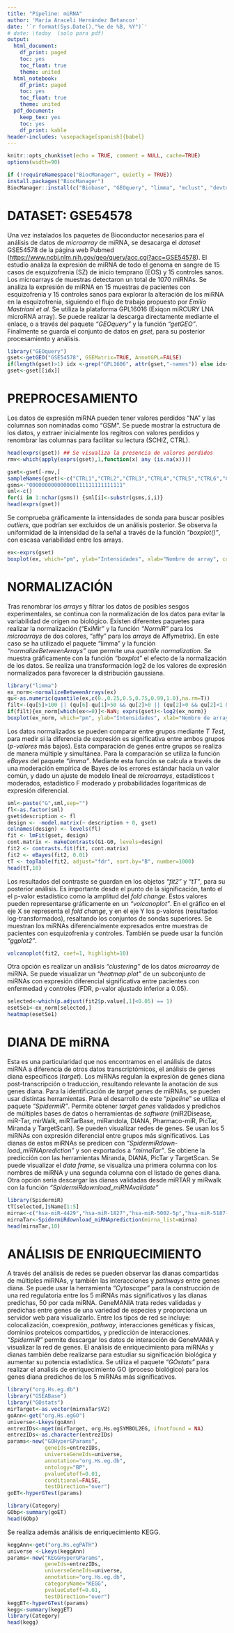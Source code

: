 ---
title: "Pipeline: miRNA"
author: 'María Araceli Hernández Betancor'
date: '`r format(Sys.Date(),"%e de %B, %Y")`' 
# date: \today  (solo para pdf)
output:
  html_document:
    df_print: paged
    toc: yes
    toc_float: true
    theme: united
  html_notebook:
    df_print: paged
    toc: yes
    toc_float: true
    theme: united
  pdf_document:
    keep_tex: yes
    toc: yes
    df_print: kable
header-includes: \usepackage[spanish]{babel}
---

```{r setup, include=FALSE}
knitr::opts_chunk$set(echo = TRUE, comment = NULL, cache=TRUE)
options(width=90)
```

```{r packages, message=FALSE, echo=FALSE, eval=FALSE, warning=FALSE}
if (!requireNamespace("BiocManager", quietly = TRUE))
install.packages("BiocManager")
BiocManager::install(c("Biobase", "GEOquery", "limma", "mclust", "devtools", "GOstats", "gplots", "miRNAtap", "miRNAtap.db", "SpidermiR"))
```

\pagebreak


# DATASET: GSE54578

Una vez instalados los paquetes de Bioconductor necesarios para el análisis de datos de *microarray* de miRNA, se desacarga el *dataset* GSE54578 de la página web Pubmed (<https://www.ncbi.nlm.nih.gov/geo/query/acc.cgi?acc=GSE54578>).
El estudio analiza la expresión de miRNA de todo el genoma en sangre de 15 casos de esquizofrenia (SZ) de inicio temprano (EOS) y 15 controles sanos. Los microarrays de muestras detectaron un total de 1070 miRNAs. Se analiza la expresión de miRNA en 15 muestras de pacientes con esquizofrenia y 15 controles sanos para explorar la alteración de los miRNA en la esquizofrenia, siguiendo el flujo de trabajo propuesto por *Emilio Mastriani et al.*
Se utiliza la plataforma GPL16016 (Exiqon miRCURY LNA microRNA array).
Se puede realizar la descarga directamente mediante el enlace, o a través del paquete *"GEOquery"* y la función *"getGEO"*. Finalmente se guarda el conjunto de datos en *gset*, para su posterior procesamiento y análisis.

```{r frag1,message=FALSE,warning=FALSE}
library("GEOquery")
gset<-getGEO("GSE54578", GSEMatrix=TRUE, AnnotGPL=FALSE)
if(length(gset)>1) idx <-grep("GPL1606", attr(gset,"-names")) else idx<-1
gset<-gset[[idx]]
```


# PREPROCESAMIENTO

Los datos de expresión miRNA pueden tener valores perdidos "NA" y las columnas son nominadas como "GSM". Se puede mostrar la estructura de los datos, y extraer inicialmente los regitros con valores perdidos y renombrar las columnas para facilitar su lectura (SCHIZ, CTRL).

```{r frag2,message=FALSE,warning=FALSE}
head(exprs(gset)) ## Se visualiza la presencia de valores perdidos
rmv<-which(apply(exprs(gset),1,function(x) any (is.na(x))))
```

```{r frag3,message=FALSE,warning=FALSE}
gset<-gset[-rmv,]
sampleNames(gset)<-c("CTRL1","CTRL2","CTRL3","CTRL4","CTRL5","CTRL6","CTRL7","CTRL8","CTRL9","CTRL10","CTRL11","CTRL12","CTRL13","CTRL14","CTRL15","SCHIZO1","SCHIZO2","SCHIZO3","SCHIZO4","SCHIZO5","SCHIZO6","SCHIZO7","SCHIZO8","SCHIZO9","SCHIZO10","SCHIZO11","SCHIZO12","SCHIZO13","SCHIZO14","SCHIZO15")
gsms<-"000000000000000111111111111111"
sml<-c()
for(i in 1:nchar(gsms)) {sml[i]<-substr(gsms,i,i)}
head(exprs(gset))
```

Se comprueba gráficamente la intensidades de sonda para buscar posibles *outliers*, que podrían ser excluidos de un análisis posterior. Se observa la uniformidad de la intensidad de la señal a través de la función *"boxplot()"*, con escasa variabilidad entre los arrays.

```{r frag4,message=FALSE,warning=FALSE}
ex<-exprs(gset)
boxplot(ex, which="pm", ylab="Intensidades", xlab="Nombre de array", col="blue")
```


# NORMALIZACIÓN

Tras renombrar los *arrays* y filtrar los datos de posibles sesgos experimentales, se continua con la normalización de los datos para evitar la variabilidad de origen no biológico. Existen diferentes paquetes para realizar la normalización ("ExiMir" y la función *"NormiR"* para los *microarrays* de dos colores, "affy" para los *arrays* de Affymetrix). En este caso se ha utilizado el paquete "limma" y la función *"normalizeBetweenArrays"* que permite una *quantile normalization*.
Se muestra gráficamente con la función *"boxplot"* el efecto de la normalización de los datos. Se realiza una transformación log2 de los valores de expresión normalizados para favorecer la distribución gaussiana.

```{r frag5,message=FALSE,warning=FALSE}
library("limma")
ex_norm<-normalizeBetweenArrays(ex)
qu<-as.numeric(quantile(ex,c(0.,0.25,0.5,0.75,0.99,1.0),na.rm=T))
filt<-(qu[5]>100 || (qu[6]-qu[1]>50 && qu[2]>0 || (qu[2]>0 && qu[2]<1 && qu[4]>1 && qu[4]<2)))
if(filt){ex_norm[which(ex<=0)]<-NaN; exprs(gset)<-log2(ex_norm)}
boxplot(ex_norm, which="pm", ylab="Intensidades", xlab="Nombre de array", col="red")
```

Los datos normalizados se pueden comparar entre grupos mediante *T Test*, para medir si la diferencia de expresión es significativa entre ambos grupos (*p-valores* más bajos). Esta comparación de genes entre grupos se realiza de manera múltiple y simultánea. Para la comparación se utiliza la función *eBayes* del paquete *"limma"*. Mediante esta función se calcula a través de una moderación empírica de Bayes de los errores estándar hacia un valor común, y dado un ajuste de modelo lineal de *microarrays*, estadísticos t moderados, estadístico F moderado y probabilidades logarítmicas de expresión diferencial.

```{r frag6,message=FALSE,warning=FALSE}
sml<-paste("G",sml,sep="")
fl<-as.factor(sml)
gset$description <- fl
design <- -model.matrix(~ description + 0, gset)
colnames(design) <- levels(fl)
fit <- lmFit(gset, design)
cont.matrix <- makeContrasts(G1-G0, levels=design)
fit2 <- contrasts.fit(fit, cont.matrix)
fit2 <- eBayes(fit2, 0.01)
tT <- topTable(fit2, adjust="fdr", sort.by="B", number=1000)
head(tT,10)
```

Los resultados del contraste se guardan en los objetos *"fit2"* y *"tT"*, para su posterior análisis. Es importante desde el punto de la significación, tanto el el p-valor estadístico como la amplitud del *fold change*. Estos valores pueden representarse gráficamente en un *"volcanoplot"*. En el gráfico en el eje X se representa el *fold change*, y en el eje Y los p-valores (resultados log-transformados), resaltando los conjuntos de sondas superiores. Se muestran los miRNAs diferencialmente expresados entre muestras de pacientes con esquizofrenia y controles. También se puede usar la función *"ggplot2"*.

```{r frag7,message=FALSE,warning=FALSE}
volcanoplot(fit2, coef=1, highlight=10)
```

Otra opción es realizar un análisis *"clustering"* de los datos *microarray* de miRNA. Se puede visualizar un *"heatmap plot"* de un subconjunto de miRNAs con expresión diferencial significativa entre pacientes con enfermedad y controles (FDR, p-valor ajustado inferior a 0.05). 

```{r frag8,message=FALSE,warning=FALSE}
selected<-which(p.adjust(fit2$p.value[,1]<0.05) == 1)
esetSe1<-ex_norm[selected,]
heatmap(esetSe1)
```


# DIANA DE miRNA

Esta es una particularidad que nos encontramos en el análisis de datos miRNA a diferencia de otros datos transcriptómicos, el análisis de genes diana específicos (*target*). Los miRNAs regulan la expresión de genes diana post-transcripción o traducción, resultando relevante la anotación de sus genes diana. Para la identificación de *target genes* de miRNAs, se pueden usar distintas herramientas. Para el desarrollo de este "*pipeline*" se utiliza el paquete *"SpidermiR"*. Permite obtener *target genes* validados y predichos de múltiples bases de datos o herramientas de *software* (miR2Disease, miR-Tar, mirWalk, miRTarBase, miRandola, DIANA, Pharmaco-miR, PicTar, Miranda y TargetScan). Se pueden visualizar redes de genes. Se usan los 5 miRNAs con expresión diferencial entre grupos más significativos. Las dianas de estos miRNAs se predicen con *"SpidermiRdown-load_miRNAprediction"* y son exportados a *"mirnaTar"*. Se obtiene la predicción con las herramientas Miranda, DIANA, PicTar y TargetScan. Se puede visualizar el *data frame*, se visualiza una primera columna con los nombres de miRNA y una segunda columna con el listado de genes diana. Otra opción sería descargar las dianas validadas desde miRTAR y miRwalk con la función *"SpidermiRdownload_miRNAvalidate"* 

```{r frag9,message=FALSE,warning=FALSE}
library(SpidermiR)
tT[selected,]$Name[1:5]
mirna<-c("hsa-miR-4429","hsa-miR-1827","hsa-miR-5002-5p","hsa-miR-5187-3p","hsa-miR-4455")
mirnaTar<-SpidermiRdownload_miRNAprediction(mirna_list=mirna)
head(mirnaTar,10)
```


# ANÁLISIS DE ENRIQUECIMIENTO

A través del análisis de redes se pueden observar las dianas compartidas de múltiples miRNAs, y también las interacciones y *pathways* entre genes diana. Se puede usar la herramienta *"Cytoscape"* para la construcción de una red regulatoria entre los 5 miRNAs más significativos y las dianas predichas, 50 por cada miRNA. GeneMANIA trata redes validadas y predichas entre genes de una variedad de especies y proporciona un servidor web para visualizarlo. Entre los tipos de red se incluye: colocalización, coexpresión, *pathway*, interacciones genéticas y físicas, dominios proteicos compartidos, y predicción de interacciones. *"SpidermiR"* permite descargar los datos de interacción de GeneMANIA y visualizar la red de genes. El análisis de enriquecimiento para miRNAs y dianas también debe realizarse para estudiar su significación biológica y aumentar su potencia estadística. Se utiliza el paquete *"GOstats"* para realizar el analisis de enriquecimiento GO (proceso biológico) para los genes diana predichos de los 5 miRNAs más significativos.

```{r frag10,message=FALSE,warning=FALSE}
library("org.Hs.eg.db")
library("GSEABase")
library("GOstats")
mirTarget<-as.vector(mirnaTar$V2)
goAnn<-get("org.Hs.egGO")
universe<-Lkeys(goAnn)
entrezIDs<-mget(mirTarget, org.Hs.egSYMBOL2EG, ifnotfound = NA)
entrezIDs<-as.character(entrezIDs)
params<-new("GOHyperGParams",
            geneIds=entrezIDs,
            universeGeneIds=universe,
            annotation="org.Hs.eg.db",
            ontology="BP",
            pvalueCutoff=0.01,
            conditional=FALSE,
            testDirection="over")
goET<-hyperGTest(params)
```

```{r frag11,message=FALSE,warning=FALSE}
library(Category)
GObp<-summary(goET)
head(GObp)
```

Se realiza además análisis de enriquecimiento KEGG.

```{r frag12,message=FALSE,warning=FALSE}
keggAnn<-get("org.Hs.egPATH")
universe <-Lkeys(keggAnn)
params<-new("KEGGHyperGParams",
            geneIds=entrezIDs,
            universeGeneIds=universe,
            annotation="org.Hs.eg.db",
            categoryName="KEGG",
            pvalueCutoff=0.01,
            testDirection="over")
keggET<-hyperGTest(params)
kegg<-summary(keggET)
library(Category)
head(kegg)
```
